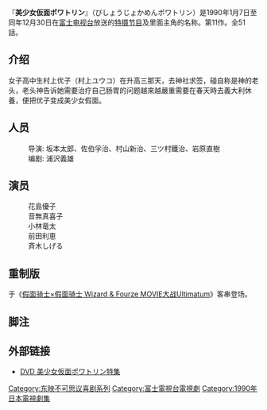 {{unreferenced|time=2015-11-25T09:31:00+00:00}}
『'''美少女仮面ポワトリン'''』（びしょうじょかめんポワトリン）是1990年1月7日至同年12月30日在[[富士电视台|富士电视台]]放送的[[特摄节目|特摄节目]]及里面主角的名称。{{link-ja|东映不可思议喜剧系列|東映不思議コメディーシリーズ}}第11作。全51話。
==介绍==
女子高中生村上优子（村上ユウコ）在升高三那天，去神社求签，碰自称是神的老头，老头神告诉她需要治疗自己肠胃的问题越來越嚴重需要在春天時去義大利休養，便把优子变成美少女假面。

==人员==
:导演: 坂本太郎、佐伯孚治、村山新治、三ツ村鐵治、岩原直樹
:编剧: 浦沢義雄
==演员==
:花島優子
:音無真喜子
:小林竜太
:前田利恵
:斉木しげる

== 重制版 ==
于《[[假面骑士×假面骑士_Wizard_&_Fourze_MOVIE大战Ultimatum|假面骑士×假面骑士 Wizard & Fourze MOVIE大战Ultimatum]]》客串登场。
== 脚注 ==
{{reflist}}

== 外部链接==
* [https://web.archive.org/web/20160304201006/http://www.toei-video.co.jp/DVD/sp21/poitrine.html DVD 美少女仮面ポワトリン特集]
{{东映不可思议喜剧系列}}

{{DEFAULTSORT:Bishoujo Kamen Powatorin}}
[[Category:东映不可思议喜剧系列|Category:东映不可思议喜剧系列]]
[[Category:富士電視台電視劇|Category:富士電視台電視劇]]
[[Category:1990年日本電視劇集|Category:1990年日本電視劇集]]


{{Tv-stub}}